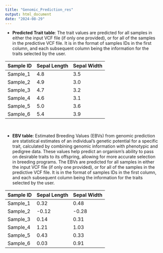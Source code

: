 ```yaml
---
title: "Genomic_Prediction_res"
output: html_document
date: "2024-08-29"
---
```


* **Predicted Trait table**: The trait values are predicted for all samples in either the input VCF file (if only one provided), or for all of the samples in the predictive VCF file. It is in the format of samples IDs in the first column, and each subsequent column being the information for the traits selected by the user. 

| Sample ID  | Sepal Length | Sepal Width |
|------------|--------------|-------------|
| Sample_1   | 4.8          | 3.5         |
| Sample_2   | 4.9          | 3.0         |
| Sample_3   | 4.7          | 3.2         |
| Sample_4   | 4.6          | 3.1         |
| Sample_5   | 5.0          | 3.6         |
| Sample_6   | 5.4          | 3.9         |

 
&nbsp;
 
* **EBV table**: Estimated Breeding Values (EBVs) from genomic prediction are statistical estimates of an individual's genetic potential for a specific trait, calculated by combining genomic information with phenotypic and pedigree data. These values help predict an organism's ability to pass on desirable traits to its offspring, allowing for more accurate selection in breeding programs. The EBVs are predicted for all samples in either the input VCF file (if only one provided), or for all of the samples in the predictive VCF file. It is in the format of samples IDs in the first column, and each subsequent column being the information for the traits selected by the user. 

| Sample ID  | Sepal Length | Sepal Width |
|------------|--------------|-------------|
| Sample_1   | 0.32         | 0.48        |
| Sample_2   | -0.12        | -0.28       |
| Sample_3   | 0.14         | 0.31        |
| Sample_4   | 1.21         | 1.03        |
| Sample_5   | 0.43         | 0.33        |
| Sample_6   | 0.03         | 0.91        |
